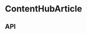 
<Meta title="Components/ContentHubArticle" component={ContentHubArticle} />

# ContentHubArticle

<Preview>
  <Story name="Base component">
    <Podium horizontalPadding="small" verticalPadding="small">
      <ContentHubArticle
        id={ContentHubArticleFixture.id}
        category={knobs.select('category', ['Culture', 'Product', 'The Weekly', 'Aesop Spotify'], 'Culture', 'Content')}
        dataTestRef={ContentHubArticleFixture.dataTestRef}
        isHorizontal={knobs.select('isHorizontal', [true, false], true, 'Content')}
        isReadMore={knobs.select('isReadMore', [true, false], false, 'Content')}
        isMenuItem={knobs.select('isMenuItem', [true, false], false, 'Content')}
        horizontalThumbnail={ContentHubArticleFixture.horizontalThumbnail}
        longTitle={knobs.text('title', ContentHubArticleFixture.longTitle, 'Content')}
        onClick={ContentHubArticleFixture.onClick}
        readingTime={knobs.text('readingTime', ContentHubArticleFixture.readingTime, 'Content')}
        uri={ContentHubArticleFixture.uri}
        verticalThumbnail={ContentHubArticleFixture.verticalThumbnail}
      />
    </Podium>
  </Story>
</Preview>

## API

<Props of={ContentHubArticle} />
